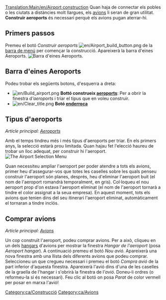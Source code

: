[[Translation:Main/en/Airport construction]]{{en/-}}{{ca/Taula de contingut}}
Quan haja de connectar els pobles o les ciutats a distàncies molt llargues, els [[Main/ca/Avions|avions]] li seran de gran utilitat. '''Construir aeroports''' és necessari perquè els avions pugan aterrar-hi.

==Primers passos==
Premeu el botó ''Construir aeroports'' [[File:en/Airport build button.png]] de la [[Main/en/Interfície del joc/Ca#La barra de menú|barra de menú]] per començar la construcció. Apareixerà la barra d'eines Aeroports.
[[File:ca/Airport construction.png|frame|none|Barra d'eines Aeroports.]]

==Barra d'eines Aeroports==
Podeu trobar els següents botons, d'esquerra a dreta:
* [[File:en/Build airport.png]] '''Bottó construeix [[Main/ca/Aeroports|aeroports]]''': Per a obrir la finestra d'''aeroports'' i triar el tipus que en voleu construir.
* [[File:en/Clear title.png]] '''Botó [[Main/ca/Paisatge|enderroca]]'''

==Tipus d'aeroports==
''Article principal: [[Main/ca/Aeroports|Aeroports]]''

Amb el temps tindreu més i més tipus d'aeroports per triar. En els primers anys, la selecció estarà prou limitada. Quan hajau fet l'elecció haureu de trobar un lloc adequat, per construir hi l'aeroport.
[[File:ca/Airport-selection1.png|none|frame|The Airport Selection Menu]]

Quan necessiteu ampliar l'aeroport per poder atendre a tots els avions, primer heu d'assegurar-vos que totes les caselles sobre les quals penseu construir l'aeroport són planes, després, heu d'eliminar l'aeroport buit (el nom de l'aeroport romandrà temporalment, en gris). Col·loqueu el nou aeroport prop d'on estava l'aeroport eliminat (el nom de l'aeroport tornarà a tindre el color assignat a la seua empresa). En aquest moment, tots els avions que tenien dins del seu itinerari l'aeroport eliminat, automàticament el tornaran a tindre inclós.

==Comprar avions==
''Article principal: [[Main/ca/Avions|Avions]]''

Un cop construït l'aeroport, podeu comprar avions. Per a això, cliqueu en un dels [[Main/ca/Cotxeres i depòsits|hangars]] d'avions per mostrar la finestra ''Hangar de l'aeroport'' (posa ''Aeroport hangar''). A continuació premeu el botó ''Nou avió''. Apareixerà una nova finestra amb una llista dels diferents avions que podeu comprar. Seleccioneu un que cregueu necessari i premeu el botó ''Compra avió'' de la part inferior d'aquesta finestra. Apareixerà l'avió dins d'una de les caselles de la graella de l'hangar i s'obrirà la finestra de l'''avió''. Doneu-li ordres (o reformeu-la si és necessari). Feu clic al botó on posa ''Parat'' de color vermell per posar en marxa l'avió!

[[Category:ca/Construcció]]
[[Category:ca/Avions]]